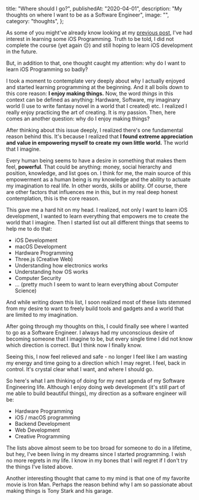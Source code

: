   title: "Where should I go?",
  publishedAt: "2020-04-01",
  description: "My thoughts on where I want to be as a Software Engineer",
  image: "",
  category: "thoughts",
};

As some of you might've already know looking at my [previous post](https://withoutwax.me/log/2019-05-23-ios-%F0%9F%93%B1-%EA%B0%9C%EB%B0%9C-%EA%B3%B5%EB%B6%80-%EC%8B%9C%EC%9E%91/), I've had interest in learning some iOS Programming. Truth to be told, I did not complete the course (yet again 😔) and still hoping to learn iOS development in the future.

But, in addition to that, one thought caught my attention: why do I want to learn iOS Programming so badly?

I took a moment to contemplate very deeply about why I actually enjoyed and started learning programming at the beginning. And it all boils down to this core reason: **I enjoy making things.** Now, the word _things_ in this context can be defined as anything: Hardware, Software, my imaginary world (I use to write fantasy novel in a world that I created) etc. I realized I really enjoy practicing the art of creating. It is my passion. Then, here comes an another question: why do I enjoy making things?

After thinking about this issue deeply, I realized there's one fundamental reason behind this. It's because I realized that **I found extreme appreciation and value in empowering myself to create my own little world.** The world that I imagine.

Every human being seems to have a desire in something that makes them feel, **powerful**. That could be anything: money, social hierarchy and position, knowledge, and list goes on. I think for me, the main source of this empowerment as a human being is my knowledge and the ability to actuate my imagination to real life. In other words, skills or ability. Of course, there are other factors that influences me in this, but in my real deep honest contemplation, this is the core reason.

This gave me a hard hit on my head. I realized, not only I want to learn iOS development, I wanted to learn everything that empowers me to create the world that I imagine. Then I started list out all different things that seems to help me to do that:

- iOS Development
- macOS Development
- Hardware Programming
- Three.js (Creative Web)
- Understanding how electronics works
- Understanding how OS works
- Computer Security
- ... (pretty much I seem to want to learn everything about Computer Science)

And while writing down this list, I soon realized most of these lists stemmed from my desire to want to freely build tools and gadgets and a world that are limited to my imagination.

After going through my thoughts on this, I could finally see where I wanted to go as a Software Engineer. I always had my unconscious desire of becoming someone that I imagine to be, but every single time I did not know which direction is correct. But I think now I finally know.

Seeing this, I now feel relieved and safe - no longer I feel like I am wasting my energy and time going to a direction which I may regret. I feel, back in control. It's crystal clear what I want, and where I should go.

So here's what I am thinking of doing for my next agenda of my Software Engineering life. Although I enjoy doing web development (it's still part of me able to build beautiful things), my direction as a software engineer will be:

- Hardware Programming
- iOS / macOS programming
- Backend Development
- Web Development
- Creative Programming

The lists above almost seem to be too broad for someone to do in a lifetime, but hey, I've been living in my dreams since I started programming. I wish no more regrets in my life. I know in my bones that I will regret if I don't try the things I've listed above.

Another interesting thought that came to my mind is that one of my favorite movie is Iron Man. Perhaps the reason behind why I am so passionate about making things is Tony Stark and his garage.
